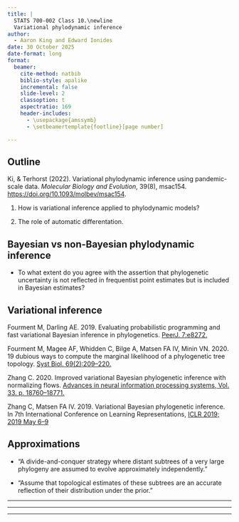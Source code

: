 ```yaml
---
title: |
  STATS 700-002 Class 10.\newline
  Variational phylodynamic inference
author:
  - Aaron King and Edward Ionides
date: 30 October 2025
date-format: long
format:
  beamer:
    cite-method: natbib
    biblio-style: apalike
    incremental: false
    slide-level: 2
    classoption: t
    aspectratio: 169
    header-includes:
      - \usepackage{amssymb}
      - \setbeamertemplate{footline}[page number]

---
```


## Outline

 Ki, & Terhorst (2022). Variational phylodynamic inference using pandemic-scale data. _Molecular Biology and Evolution_, 39(8), msac154. [https://doi.org/10.1093/molbev/msac154](https://doi.org/10.1093/molbev/msac154).

1. How is variational inference applied to phylodynamic models?

2. The role of automatic differentation. 


## Bayesian vs non-Bayesian phylodynamic inference

* To what extent do you agree with the assertion that phylogenetic uncertainty is not reflected in frequentist point estimates but is included in Bayesian estimates?


## Variational inference

Fourment M, Darling AE. 2019.
Evaluating probabilistic programming and fast variational Bayesian inference in phylogenetics.
[PeerJ. 7:e8272.](https://peerj.com/articles/8272/)

Fourment M, Magee AF, Whidden C, Bilge A, Matsen FA IV, Minin
VN. 2020.
19 dubious ways to compute the marginal likelihood
of a phylogenetic tree topology.
[Syst Biol. 69(2):209–220.](https://doi.org/10.1093/sysbio/syz046)

Zhang C. 2020.
Improved variational Bayesian phylogenetic inference with normalizing flows.
[Advances in neural information processing systems, Vol. 33. p. 18760–18771.](https://proceedings.neurips.cc/paper/2020/file/d96409bf894217686ba124d7356686c9-Paper.pdf)

Zhang C, Matsen FA IV. 2019. Variational Bayesian phylogenetic inference.
In 7th International Conference on Learning Representations,
[ICLR 2019; 2019 May 6–9](https://openreview.net/forum?id=SJVmjjR9FX)


## Approximations

* "A divide-and-conquer strategy where distant subtrees of a very large phylogeny are assumed to evolve approximately independently."

* "Assume that topological estimates of these subtrees are an accurate reflection of their distribution under the prior."

----

\includegraphics[height=8.3cm]{ki22-fig1.png}

----

\includegraphics[height=8.3cm]{ki22-fig2.png}

----

\includegraphics[height=8.3cm]{ki22-fig3.png}

